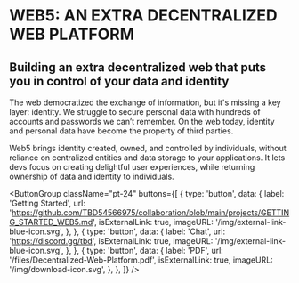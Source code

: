 
# WEB5: AN EXTRA DECENTRALIZED WEB PLATFORM

## Building an extra decentralized web that puts you in control of your data and identity

The web democratized the exchange of information, but it's missing a key layer: identity. We struggle to secure personal data with hundreds of accounts and passwords we can’t remember. On the web today, identity and personal data have become the property of third parties.

Web5 brings <TooltipWrapper trigger="decentralized identity">identity created, owned, and controlled by individuals, without reliance on centralized entities</TooltipWrapper> and data storage to your applications. It lets devs focus on creating delightful user experiences, while returning ownership of data and identity to individuals.

<div
  style={{ marginTop: '3.25rem', marginBottom: '6rem' }}
  className="mx-11 tablet:mx-16 desktop:mx-24 mt-7 desktop:mt-14"
>
  <SwitchIllustration {...content.web5Illustrations} />
</div>

<ButtonGroup
  className="pt-24"
  buttons={[
    {
      type: 'button',
      data: {
        label: 'Getting Started',
        url: 'https://github.com/TBD54566975/collaboration/blob/main/projects/GETTING_STARTED_WEB5.md',
        isExternalLink: true,
        imageURL: '/img/external-link-blue-icon.svg',
      },
    },
    {
      type: 'button',
      data: {
        label: 'Chat',
        url: 'https://discord.gg/tbd',
        isExternalLink: true,
        imageURL: '/img/external-link-blue-icon.svg',
      },
    },
    {
      type: 'button',
      data: {
        label: 'PDF',
        url: '/files/Decentralized-Web-Platform.pdf',
        isExternalLink: true,
        imageURL: '/img/download-icon.svg',
      },
    },
  ]}
/>